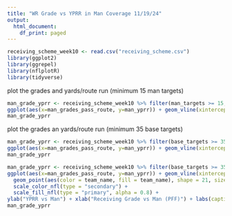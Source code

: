 ```yaml
---
title: "WR Grade vs YPRR in Man Coverage 11/19/24"
output:
  html_document:
    df_print: paged
---
```



```r
receiving_scheme_week10 <- read.csv("receiving_scheme.csv")
library(ggplot2)
library(ggrepel)
library(nflplotR)
library(tidyverse)
```

plot the grades and yards/route run (minimum 15 man targets)
```r
man_grade_yprr <- receiving_scheme_week10 %>% filter(man_targets >= 15, position == "WR") %>% 
ggplot(aes(x=man_grades_pass_route, y=man_yprr)) + geom_vline(xintercept = mean(ifelse(receiving_scheme_week10$position == "WR" & receiving_scheme_week10$man_targets >=15, receiving_scheme_week10$man_grades_pass_route, NA), na.rm = TRUE), color = "red", linetype = "dashed") + geom_hline(yintercept = mean(ifelse(receiving_scheme_week10$position == "WR" & receiving_scheme_week10$man_targets >=15, receiving_scheme_week10$man_yprr, NA), na.rm = TRUE), color = "red", linetype = "dashed") + geom_text_repel(aes(label = player), vjust = -0.5, hjust = 0.5, size = 2, max.overlaps = 20) + scale_size_continuous(range = c(2, 4)) + geom_nfl_logos(aes(team_abbr = team_name), width = 0.02) + ylab("YPRR vs Man") + xlab("Receiving Grade vs Man (PFF)") + labs(caption = "Data: PFF") + theme(plot.caption = element_text(size = 10, hjust = 1, vjust = 1, color = "gray40"))
man_grade_yprr
```


plot the grades an yards/route run (minimum 35 base targets)
```r
man_grade_yprr <- receiving_scheme_week10 %>% filter(base_targets >= 35, position == "WR") %>% 
ggplot(aes(x=man_grades_pass_route, y=man_yprr)) + geom_vline(xintercept = mean(ifelse(receiving_scheme_week10$position == "WR" & receiving_scheme_week10$base_targets >= 35, receiving_scheme_week10$man_grades_pass_route, NA), na.rm = TRUE), color = "red", linetype = "dashed") + geom_hline(yintercept = mean(ifelse(receiving_scheme_week10$position == "WR" & receiving_scheme_week10$base_targets >= 35, receiving_scheme_week10$man_yprr, NA), na.rm = TRUE), color = "red", linetype = "dashed") + geom_text_repel(aes(label = player), vjust = -0.5, hjust = 0.5, size = 2, max.overlaps = 20) + scale_size_continuous(range = c(2, 4)) + geom_nfl_logos(aes(team_abbr = team_name), width = 0.02) + ylab("YPRR vs Man") + xlab("Receiving Grade vs Man (PFF)") + labs(caption = "Data: PFF") + theme(plot.caption = element_text(size = 10, hjust = 1, vjust = 1, color = "gray40"))
man_grade_yprr
```

```r
man_grade_yprr <- receiving_scheme_week10 %>% filter(base_targets >= 35, position == "WR") %>% 
ggplot(aes(x=man_grades_pass_route, y=man_yprr)) + geom_vline(xintercept = mean(ifelse(receiving_scheme_week10$position == "WR" & receiving_scheme_week10$base_targets >= 35, receiving_scheme_week10$man_grades_pass_route, NA), na.rm = TRUE), color = "red", linetype = "dashed") + geom_hline(yintercept = mean(ifelse(receiving_scheme_week10$position == "WR" & receiving_scheme_week10$base_targets >= 35, receiving_scheme_week10$man_yprr, NA), na.rm = TRUE), color = "red", linetype = "dashed") + geom_text_repel(aes(label = player), vjust = -0.5, hjust = 0.5, size = 2, max.overlaps = 20) + scale_size_continuous(range = c(2, 4)) + 
  geom_point(aes(color = team_name, fill = team_name), shape = 21, size = 2, stroke = 1) +
  scale_color_nfl(type = "secondary") +
  scale_fill_nfl(type = "primary", alpha = 0.8) +
ylab("YPRR vs Man") + xlab("Receiving Grade vs Man (PFF)") + labs(caption = "Data: PFF") + theme(plot.caption = element_text(size = 10, hjust = 1, vjust = 1, color = "gray40"))
man_grade_yprr
```



